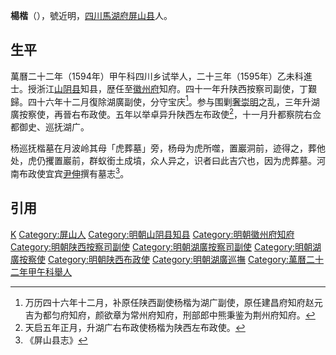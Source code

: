 '''楊楷'''（{{bd|？||？|}}），號近明，[[四川|四川]][[馬湖府|馬湖府]][[屏山县|屏山县]]人。

==生平==
萬曆二十二年（1594年）甲午科四川乡试举人，二十三年（1595年）乙未科進士。授浙江[[山阴县|山阴县]]知县，歴任至[[徽州府|徽州府]]知府。四十一年升陕西按察司副使，丁艱歸。四十六年十二月復除湖廣副使，分守宝庆<ref>万历四十六年十二月，补原任陕西副使杨楷为湖广副使，原任建昌府知府赵元吉为都匀府知府，颜欲章为常州府知府，刑部郎中熊秉鉴为荆州府知府。</ref>。参与围剿[[奢崇明|奢崇明]]之乱，三年升湖廣按察使，再晉右布政使。五年以举卓异升陕西左布政使<ref>天启五年正月，升湖广右布政使杨楷为陕西左布政使。</ref>，十一月升都察院右佥都御史、巡抚湖广。

杨巡抚楷墓在月波岭其母「虎葬墓」旁，杨母为虎所噬，置巖洞前，迹得之，葬他处，虎仍攫置巖前，群蚁銜土成墳，众人异之，识者曰此吉穴也，因为虎葬墓。河南布政使宜宾[[尹伸|尹伸]]撰有墓志<ref>《屏山县志》</ref>。

==引用==
{{reflist}}

{{start box}}
{{s-off}}
{{s-before|[[耿庭栢|耿庭栢]]<br>}}
{{s-title|明朝山阴县知县|1595年-1604年}}
{{s-after|[[余懋孳|余懋孳]]<br>}}
{{end box}}

{{萬曆二十三年乙未科殿試金榜}}

[[Category:杨姓|K]]
[[Category:屏山人|Category:屏山人]]
[[Category:明朝山阴县知县|Category:明朝山阴县知县]]
[[Category:明朝徽州府知府|Category:明朝徽州府知府]]
[[Category:明朝陕西按察司副使|Category:明朝陕西按察司副使]]
[[Category:明朝湖廣按察司副使|Category:明朝湖廣按察司副使]]
[[Category:明朝湖廣按察使|Category:明朝湖廣按察使]]
[[Category:明朝陕西布政使|Category:明朝陕西布政使]]
[[Category:明朝湖廣巡撫|Category:明朝湖廣巡撫]]
[[Category:萬曆二十二年甲午科舉人|Category:萬曆二十二年甲午科舉人]]